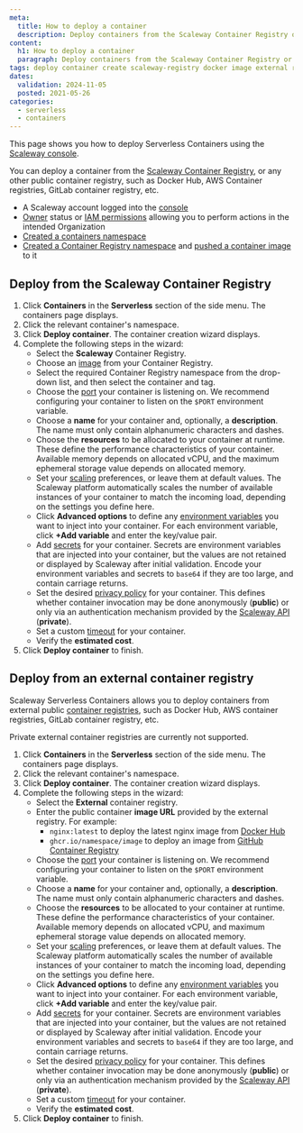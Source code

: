 ```yaml
---
meta:
  title: How to deploy a container
  description: Deploy containers from the Scaleway Container Registry or from external public registries.
content:
  h1: How to deploy a container
  paragraph: Deploy containers from the Scaleway Container Registry or from external public registries.
tags: deploy container create scaleway-registry docker image external registry public
dates:
  validation: 2024-11-05
  posted: 2021-05-26
categories:
  - serverless
  - containers
---
```


This page shows you how to deploy Serverless Containers using the [Scaleway console](https://console.scaleway.com/).

You can deploy a container from the [Scaleway Container Registry](/containers/container-registry/quickstart/), or any other public container registry, such as Docker Hub, AWS Container registries, GitLab container registry, etc.

<Macro id="requirements" />

- A Scaleway account logged into the [console](https://console.scaleway.com)
- [Owner](/identity-and-access-management/iam/concepts/#owner) status or [IAM permissions](/identity-and-access-management/iam/concepts/#permission) allowing you to perform actions in the intended Organization
- [Created a containers namespace](/serverless/containers/how-to/create-manage-containers-namespace/)
- [Created a Container Registry namespace](/containers/container-registry/how-to/create-namespace/) and [pushed a container image](/containers/container-registry/how-to/push-images/) to it

## Deploy from the Scaleway Container Registry

1. Click **Containers** in the **Serverless** section of the side menu. The containers page displays.
2. Click the relevant container's namespace.
3. Click **Deploy container**. The container creation wizard displays.
4. Complete the following steps in the wizard:
    - Select the **Scaleway** Container Registry.
    - Choose an [image](/serverless/containers/concepts/#image) from your Container Registry. 
    - Select the required Container Registry namespace from the drop-down list, and then select the container and tag.
    - Choose the [port](/serverless/containers/concepts/#port) your container is listening on. We recommend configuring your container to listen on the `$PORT` environment variable.
    - Choose a **name** for your container and, optionally, a **description**. The name must only contain alphanumeric characters and dashes.
    - Choose the **resources** to be allocated to your container at runtime. These define the performance characteristics of your container.
        <Message type="note">
        Available memory depends on allocated vCPU, and the maximum ephemeral storage value depends on allocated memory.
        </Message>
    - Set your [scaling](/serverless/containers/concepts/#scaling) preferences, or leave them at default values. The Scaleway platform automatically scales the number of available instances of your container to match the incoming load, depending on the settings you define here.
    - Click **Advanced options** to define any [environment variables](/serverless/containers/concepts/#environment-variables) you want to inject into your container. For each environment variable, click **+Add variable** and enter the key/value pair.
    - Add [secrets](/serverless/containers/concepts/#secrets) for your container. Secrets are environment variables that are injected into your container, but the values are not retained or displayed by Scaleway after initial validation.
        <Message type="note">
        Encode your environment variables and secrets to `base64` if they are too large, and contain carriage returns.
        </Message>
    - Set the desired [privacy policy](/serverless/containers/concepts/#privacy-policy) for your container. This defines whether container invocation may be done anonymously (**public**) or only via an authentication mechanism provided by the [Scaleway API](https://www.scaleway.com/en/developers/api/serverless-containers/#authentication) (**private**).
    - Set a custom [timeout](/serverless/containers/concepts/#timeout) for your container.
    - Verify the **estimated cost**.
5. Click **Deploy container** to finish.

## Deploy from an external container registry

Scaleway Serverless Containers allows you to deploy containers from external public [container registries](/containers/container-registry/concepts/#registry), such as Docker Hub, AWS container registries, GitLab container registry, etc.

Private external container registries are currently not supported.

<Message type="important">
<Macro id="container-registry-note" />
</Message>

1. Click **Containers** in the **Serverless** section of the side menu. The containers page displays.
2. Click the relevant container's namespace.
3. Click **Deploy container**. The container creation wizard displays.
4. Complete the following steps in the wizard:
    - Select the **External** container registry.
    - Enter the public container **image URL** provided by the external registry. For example:
      - `nginx:latest` to deploy the latest nginx image from [Docker Hub](https://hub.docker.com/)
      - `ghcr.io/namespace/image` to deploy an image from [GitHub Container Registry](https://github.com/features/packages)
    - Choose the [port](/serverless/containers/concepts/#port) your container is listening on. We recommend configuring your container to listen on the `$PORT` environment variable.
    - Choose a **name** for your container and, optionally, a **description**. The name must only contain alphanumeric characters and dashes.
    - Choose the **resources** to be allocated to your container at runtime. These define the performance characteristics of your container.
        <Message type="note">
        Available memory depends on allocated vCPU, and maximum ephemeral storage value depends on allocated memory.
        </Message>
    - Set your [scaling](/serverless/containers/concepts/#scaling) preferences, or leave them at default values. The Scaleway platform automatically scales the number of available instances of your container to match the incoming load, depending on the settings you define here.
    - Click **Advanced options** to define any [environment variables](/serverless/containers/concepts/#environment-variables) you want to inject into your container. For each environment variable, click **+Add variable** and enter the key/value pair.
    - Add [secrets](/serverless/containers/concepts/#secrets) for your container. Secrets are environment variables that are injected into your container, but the values are not retained or displayed by Scaleway after initial validation.
        <Message type="note">
        Encode your environment variables and secrets to `base64` if they are too large, and contain carriage returns.
        </Message>
    - Set the desired [privacy policy](/serverless/containers/concepts/#privacy-policy) for your container. This defines whether container invocation may be done anonymously (**public**) or only via an authentication mechanism provided by the [Scaleway API](https://www.scaleway.com/en/developers/api/serverless-containers/#authentication) (**private**).
    - Set a custom [timeout](/serverless/containers/concepts/#timeout) for your container.
    - Verify the **estimated cost**.
5. Click **Deploy container** to finish.
